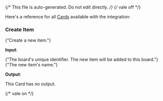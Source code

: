 {/* This file is auto-generated. Do not edit directly. */}
{/* vale off */}

Here's a reference for all [Cards](/learn/reference/cards/) available with the integration:

### Create Item

<span>{"Create a new item."}</span>

**Input**:

<Expandable title="input fields">
  <ResponseField
    name="boardId"
    type="string"
    required
  >
    <span>{"The board's unique identifier. The new item will be added to this board."}</span>
  </ResponseField>
  <ResponseField
    name="itemName"
    type="string"
    required
  >
    <span>{"The new item's name."}</span>
  </ResponseField>
</Expandable>

**Output**:

This Card has no output.


{/* vale on */}